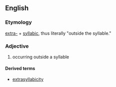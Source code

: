 ==English==

===Etymology===
[[extra-]] + [[syllabic]], thus literally "outside the syllable."

===Adjective===
{{en-adj|-}}

# {{label|en|phonology|of a consonant}} occurring outside a syllable

====Derived terms====
* [[extrasyllabicity]]